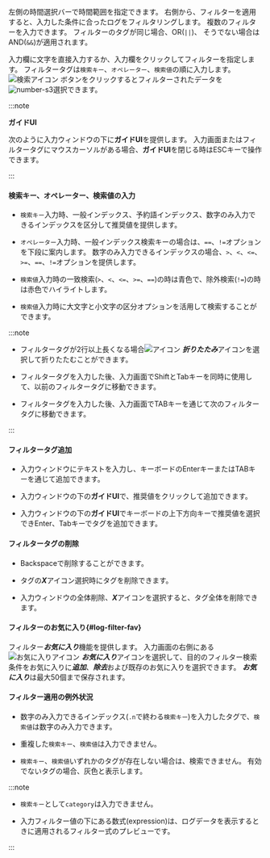 <InDoc pages="log-search,aws-log-search"><LinkImage img="number-01.png" className="ico" />左側の<UI>時間選択バー</UI>で時間範囲を指定できます。 右側から、</InDoc>フィルターを適用すると、入力した条件に合ったログをフィルタリングします。 複数のフィルターを入力できます。 フィルターのタグが同じ場合、OR(<code>||</code>)、 そうでない場合はAND(<code>&&</code>)が適用されます。

入力欄に文字を直接入力するか、<Cmdname sid="filter" className="uitext" />入力欄をクリックしてフィルターを指定します。 フィルタータグは`検索キー`、`オペレーター`、`検索値`の順に入力します。 ![検索アイコン](/img/ic-search-on-press.svg) <Cmdname sid="search" className="uitext" />ボタンをクリックするとフィルターされたデータを![number-s3](/img/number-03.png)選択できます。

:::note 

**ガイドUI**

次のように入力ウィンドウの下に**ガイドUI**を提供します。 入力画面またはフィルタータグにマウスカーソルがある場合、**ガイドUI**を閉じる時はESCキーで操作できます。

<ImgLang img='log-filter-ui1.png' desc='ログフィルター'/>

:::

#### 検索キー、オペレーター、検索値の入力

- `検索キー`入力時、一般インデックス、予約語インデックス、数字のみ入力できるインデックスを区分して推奨値を提供します。 

- `オペレーター`入力時、一般インデックス検索キーの場合は、`==`、`!=`オプションを下段に案内します。 数字のみ入力できるインデックスの場合、`>`、`<`、`<=`、`>=`、`==`、`!=`オプションを提供します。

- `検索値`入力時の一致検索(`>`、`<`、`<=`、`>=`、`==`)の時は<span class='normal'>青色</span>で、除外検索(`!=`)の時は<span class='vslow'>赤色</span>でハイライトします。 

- `検索値`入力時に大文字と小文字の区分オプションを活用して検索することができます。

:::note 

- フィルタータグが2行以上長くなる場合![アイコン](/img/up-arrow.svg) ***折りたたみ***アイコンを選択して折りたたむことができます。

- フィルタータグを入力した後、入力画面でShiftとTabキーを同時に使用して、以前のフィルタータグに移動できます。 

- フィルタータグを入力した後、入力画面でTABキーを通じて次のフィルタータグに移動できます。 

:::

#### フィルタータグ追加

- 入力ウィンドウにテキストを入力し、キーボードのEnterキーまたはTABキーを通じて追加できます。

- 入力ウィンドウの下の**ガイドUI**で、推奨値をクリックして追加できます。

- 入力ウィンドウの下の**ガイドUI**でキーボードの上下方向キーで推奨値を選択できEnter、Tabキーでタグを追加できます。

#### フィルタータグの削除

- Backspaceで削除することができます。

- タグの***X***アイコン選択時にタグを削除できます。

- 入力ウィンドウの全体削除、***X***アイコンを選択すると、タグ全体を削除できます。

#### フィルターのお気に入り{#log-filter-fav}

フィルター***お気に入り***機能を提供します。 入力画面の右側にある![お気に入りアイコン](/img/ic-star.svg) ***お気に入り***アイコンを選択して、目的のフィルター検索条件をお気に入りに***追加***、***除去***および既存のお気に入りを選択できます。 ***お気に入り***は最大50個まで保存されます。 

<ImgLang img='log-filter-fav.png' desc='ログフィルタのお気に入り'/>

#### フィルター適用の例外状況

- 数字のみ入力できるインデックス(`.n`で終わる`検索キー`)を入力したタグで、`検索値`は数字のみ入力できます。

- 重複した`検索キー`、`検索値`は入力できません。

- `検索キー`、`検索値`いずれかのタグが存在しない場合は、検索できません。 有効でないタグの場合、<span class='mstop'>灰色</span>と表示します。

<InDoc pages="log-lt,aws-log-lt">

:::note

- <Cmdname sid="side_logTail" className="uitext" /> `検索キー`として`category`は入力できません。

- 入力フィルター値の下にある数式(expression)は、ログデータを表示するときに適用されるフィルター式のプレビューです。 

:::

</InDoc>
